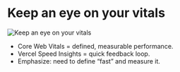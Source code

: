 
<Columns columns={2}>
<Column>
<CentralContent>

# Keep an eye on your vitals

</CentralContent>
</Column>

<Column>
<CentralContent>
  <Image src={SpeedInsights} alt="Keep an eye on your vitals" className="w-full mx-auto" />
</CentralContent>
</Column>
</Columns>

<Notes>

- Core Web Vitals = defined, measurable performance.
- Vercel Speed Insights = quick feedback loop.
- Emphasize: need to define “fast” and measure it.

</Notes>